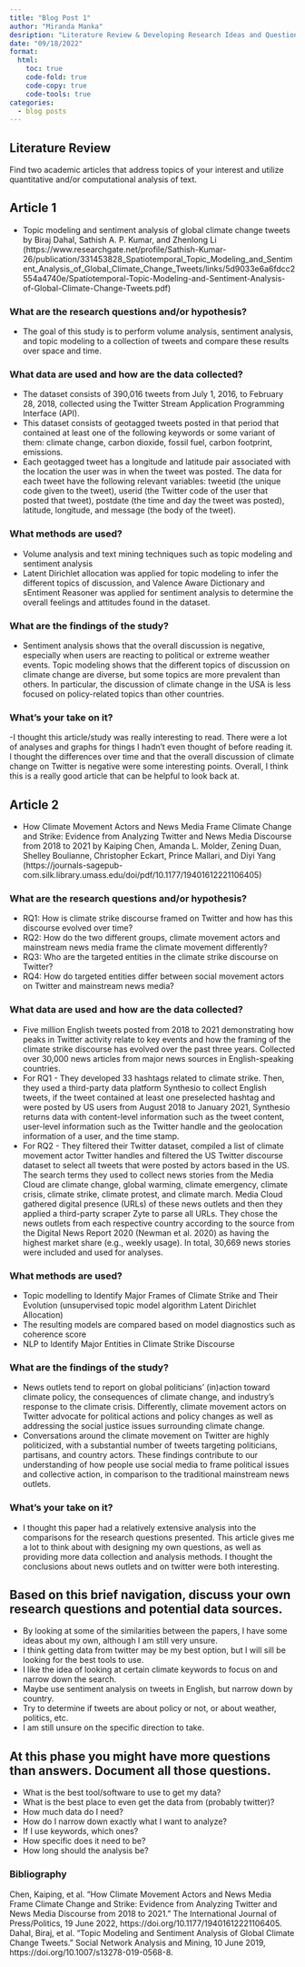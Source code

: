 ```yaml
---
title: "Blog Post 1"
author: "Miranda Manka"
desription: "Literature Review & Developing Research Ideas and Questions"
date: "09/18/2022"
format:
  html:
    toc: true
    code-fold: true
    code-copy: true
    code-tools: true
categories:
  - blog posts
---
```


## Literature Review
Find two academic articles that address topics of your interest and utilize quantitative and/or computational analysis of text.

## Article 1
- Topic modeling and sentiment analysis of global climate change tweets by Biraj Dahal, Sathish A. P. Kumar, and Zhenlong Li
(https://www.researchgate.net/profile/Sathish-Kumar-26/publication/331453828_Spatiotemporal_Topic_Modeling_and_Sentiment_Analysis_of_Global_Climate_Change_Tweets/links/5d9033e6a6fdcc2554a4740e/Spatiotemporal-Topic-Modeling-and-Sentiment-Analysis-of-Global-Climate-Change-Tweets.pdf)

### What are the research questions and/or hypothesis? 
- The goal of this study is to perform volume analysis, sentiment analysis, and topic modeling to a collection of tweets and compare these results over space and time.

### What data are used and how are the data collected?
- The dataset consists of 390,016 tweets from July 1, 2016, to February 28, 2018, collected using the Twitter Stream Application Programming Interface (API).
- This dataset consists of geotagged tweets posted in that period that contained at least one of the following keywords or some variant of them: climate change, carbon dioxide, fossil fuel, carbon footprint, emissions.
- Each geotagged tweet has a longitude and latitude pair associated with the location the user was in when the tweet was posted. The data for each tweet have the following relevant variables: tweetid (the unique code given to the tweet), userid (the Twitter code of the user that posted that tweet), postdate (the time and day the tweet was posted), latitude, longitude, and message (the body of the tweet).

### What methods are used? 
- Volume analysis and text mining techniques such as topic modeling and sentiment analysis
- Latent Dirichlet allocation was applied for topic modeling to infer the different topics
of discussion, and Valence Aware Dictionary and sEntiment Reasoner was applied for sentiment analysis to determine the overall feelings and attitudes found in the dataset.

### What are the findings of the study? 
- Sentiment analysis shows that the overall discussion is negative, especially when users are reacting to political or extreme weather events. Topic modeling shows that the different topics of discussion on climate change are diverse, but some topics are more prevalent than others. In particular, the discussion of climate change in the USA is less focused on policy-related topics than other countries.

### What's your take on it?
-I thought this article/study was really interesting to read. There were a lot of analyses and graphs for things I hadn't even thought of before reading it. I thought the differences over time and that the overall discussion of climate change on Twitter is negative were some interesting points. Overall, I think this is a really good article that can be helpful to look back at.

## Article 2
- How Climate Movement Actors and News Media Frame Climate Change and Strike: Evidence from Analyzing Twitter and News Media Discourse from 2018 to 2021 by Kaiping Chen, Amanda L. Molder, Zening Duan, Shelley Boulianne, Christopher Eckart, Prince Mallari, and Diyi Yang
(https://journals-sagepub-com.silk.library.umass.edu/doi/pdf/10.1177/19401612221106405)

### What are the research questions and/or hypothesis?
- RQ1: How is climate strike discourse framed on Twitter and how has this discourse evolved over time?
- RQ2: How do the two different groups, climate movement actors and mainstream news media frame the climate movement differently?
- RQ3: Who are the targeted entities in the climate strike discourse on Twitter?
- RQ4: How do targeted entities differ between social movement actors on Twitter
and mainstream news media?

### What data are used and how are the data collected?
- Five million English tweets posted from 2018 to 2021 demonstrating how peaks in Twitter activity relate to key events and how the framing of the climate strike discourse has evolved over the past three years. Collected over 30,000 news articles from major news sources in English-speaking countries.
- For RQ1 - They developed 33 hashtags related to climate strike. Then, they used a third-party data platform Synthesio to collect English tweets, if the tweet contained at least one preselected hashtag and were posted by US users from August 2018 to January 2021, Synthesio returns data with content-level information such as the tweet content, user-level information such as the Twitter handle and the geolocation information of a user, and the time stamp.
- For RQ2 - They filtered their Twitter dataset, compiled a list of climate movement actor Twitter handles and filtered the US Twitter discourse dataset to select all tweets that were posted by actors based in the US. The search terms they used to collect news stories from the Media Cloud are climate change, global warming, climate emergency, climate crisis, climate strike, climate protest, and climate march. Media Cloud gathered digital presence (URLs) of these news outlets and then they applied a third-party scraper Zyte to parse all URLs. They chose the news outlets from each respective country according to the source from the Digital News Report 2020 (Newman et al. 2020) as having the highest market share (e.g., weekly usage). In total, 30,669 news stories were included and used for analyses.

### What methods are used? 
- Topic modelling to Identify Major Frames of Climate Strike and Their Evolution (unsupervised topic model algorithm Latent Dirichlet Allocation)
- The resulting models are compared based on model diagnostics such as coherence score
- NLP to Identify Major Entities in Climate Strike Discourse

### What are the findings of the study? 
- News outlets tend to report on global politicians’ (in)action toward climate policy, the consequences of climate change, and industry’s response to the climate crisis. Differently, climate movement actors on Twitter advocate for political actions and policy changes as well as addressing the social justice issues surrounding climate change.
- Conversations around the climate movement on Twitter are highly politicized, with a substantial number of tweets targeting politicians, partisans, and country actors. These findings contribute to our understanding of how people use social media to frame political issues and collective action, in comparison to the traditional mainstream news outlets.

### What's your take on it?
- I thought this paper had a relatively extensive analysis into the comparisons for the research questions presented. This article gives me a lot to think about with designing my own questions, as well as providing more data collection and analysis methods. I thought the conclusions about news outlets and on twitter were both interesting.

## Based on this brief navigation, discuss your own research questions and potential data sources.
- By looking at some of the similarities between the papers, I have some ideas about my own, although I am still very unsure. 
- I think getting data from twitter may be my best option, but I will sill be looking for the best tools to use.
- I like the idea of looking at certain climate keywords to focus on and narrow down the search.
- Maybe use sentiment analysis on tweets in English, but narrow down by country.
- Try to determine if tweets are about policy or not, or about weather, politics, etc.
- I am still unsure on the specific direction to take.

## At this phase you might have more questions than answers. Document all those questions.
- What is the best tool/software to use to get my data?
- What is the best place to even get the data from (probably twitter)?
- How much data do I need?
- How do I narrow down exactly what I want to analyze?
- If I use keywords, which ones?
- How specific does it need to be?
- How long should the analysis be?

### Bibliography
Chen, Kaiping, et al. “How Climate Movement Actors and News Media Frame Climate Change and Strike: Evidence from Analyzing Twitter and News Media Discourse from 2018 to 2021.” The International Journal of Press/Politics, 19 June 2022, https://doi.org/10.1177/19401612221106405. 
Dahal, Biraj, et al. “Topic Modeling and Sentiment Analysis of Global Climate Change Tweets.” Social Network Analysis and Mining, 10 June 2019, https://doi.org/10.1007/s13278-019-0568-8. 

